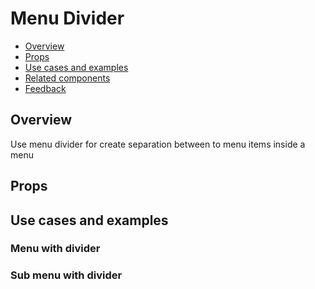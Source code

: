 
<Meta of={MenuDividerStories} />

# Menu Divider

- [Overview](#overview)
- [Props](#props)
- [Use cases and examples](#use-cases-and-examples)
- [Related components](#related-components)
- [Feedback](#feedback)

## Overview

Use menu divider for create separation between to menu items inside a menu

<Canvas>
  <Story of={MenuDividerStories.Overview} />
</Canvas>

## Props

<ArgsTable story="Overview" />

## Use cases and examples

### Menu with divider

<Canvas>
  <Story of={MenuDividerStories.MenuWithDivider} />
</Canvas>

### Sub menu with divider

<Canvas>
  <Story of={MenuDividerStories.SubMenuWithDivider} />
</Canvas>

